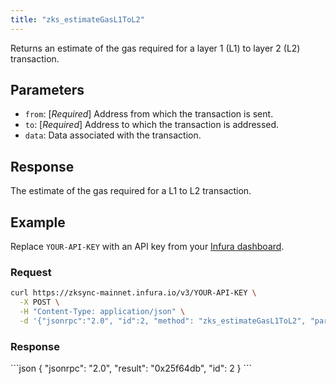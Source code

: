 ```yaml
---
title: "zks_estimateGasL1ToL2"
---
```



Returns an estimate of the gas required for a layer 1 (L1) to layer 2 (L2) transaction.

## Parameters

- `from`: [_Required_] Address from which the transaction is sent.
- `to`: [_Required_] Address to which the transaction is addressed.
- `data`: Data associated with the transaction.

## Response

The estimate of the gas required for a L1 to L2 transaction.

## Example

Replace `YOUR-API-KEY` with an API key from your [Infura dashboard](https://infura.io/dashboard).

### Request

<Tabs>
  <TabItem value="cURL">

  ```bash
  curl https://zksync-mainnet.infura.io/v3/YOUR-API-KEY \
    -X POST \
    -H "Content-Type: application/json" \
    -d '{"jsonrpc":"2.0", "id":2, "method": "zks_estimateGasL1ToL2", "params": [ { "from": "0x1111111111111111111111111111111111111111", "to":"0x2222222222222222222222222222222222222222", "data": "0xffffffff" } ] }'
  ```
  </TabItem>
</Tabs>

### Response

<Tabs>
  <TabItem value="JSON">
  ```json
  {
    "jsonrpc": "2.0",
    "result": "0x25f64db",
    "id": 2
  }
  ```
  </TabItem>
</Tabs>
